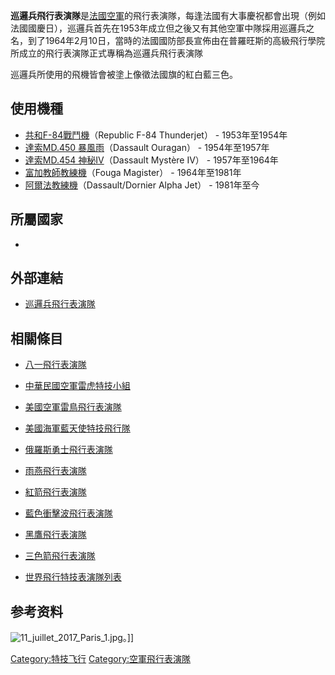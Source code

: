 {{Infobox military unit
|unit_name='''巡邏兵飛行表演隊'''<br />'''Patrouille de France'''
|image=[[File:French_Alpha_Jet_1988.jpg|300px]]
|caption= 巡邏兵飛行表演隊所使用的達索/道尼爾阿爾法教練機，攝於1988年。
|dates= 始於1931年:<br />'''Patrouille d'Étampes'''<br />'''Patrouille de l'[[École_de_l'Air|École de l'Air]]'''<br />'''Patrouille de France'''<br />（官方演示）<br />1931年9月14日 - 現在<br />
|country= {{FRA}}
|allegiance=
|branch= [[File:Roundel_of_France.svg|25px]][[法國空軍|法國空軍]]
|role= [[世界飛行特技表演隊列表|飛行表演隊]]
|size= 10 [[阿爾法教練機|達索/道尼爾 阿爾法教練機]] - 一般使用最多8台於單次飛行演示（機隊總數共41台）
|command_structure= [[File:Roundel_of_France.svg|25px]][[法國空軍|法國空軍]]
|garrison= {{FRA}}[[罗讷河口省|隆河河口省]] [[普羅旺斯的薩龍|普羅旺斯的薩龍]] [[普羅旺斯的薩龍701空軍基地|普羅旺斯的薩龍701空軍基地]]<br />（Base Base Aérienne 701 Salon-de-Provence Salon-de-Provence, Bouches-du-Rhône, France）
|garrison_label=Base
|nickname= La PAF
|patron= 
|motto= 
|colors= 藍、白、紅
|colors_label=
|march=
|mascot=
|equipment= [[阿爾法教練機|達索/道尼爾 阿爾法教練機]]（Dassault/Dornier Alpha Jet）
|equipment_label=
|battles=
|anniversaries=
|decorations=
|battle_honours=
|disbanded=
<!-- Commanders -->
|commander1= 
|commander1_label= 
|commander2=
|commander2_label=
|commander3=
|commander3_label=
|notable_commanders= 
1st Commandant of the Patrouille in 1953<br />[[Ranks_in_the_French_Air_Force|Général de corps aérien]]<br />Pierre Delachena （1918-2011）<ref>[[Ranks_in_the_French_Air_Force|Général de corps aérien]] Pierre Delachena ({{tsl|fr|Pierre Delachenal}}), 1st Commandant of the [[French_Air_Force|Patrouille de France]] as of the official Aerial presentation on 14 September 1953, Commander of the [[French_Air_Force|13th Aerial Brigade]], World War II Veteran with 165 war missions.</ref>  
<!-- Insignia -->
|identification_symbol=
|identification_symbol_label= Patrouille de France Badge
|identification_symbol_2=
|identification_symbol_2_label=
|identification_symbol_3=
|identification_symbol_3_label=
|identification_symbol_4=
|identification_symbol_4_label=
<!-- Aircraft -->
|aircraft_attack=
|aircraft_bomber=
|aircraft_electronic=
|aircraft_fighter=
|aircraft_helicopter=
|aircraft_helicopter_attack=
|aircraft_helicopter_cargo=
|aircraft_helicopter_multirole=
|aircraft_helicopter_observation=
|aircraft_helicopter_transport=
|aircraft_helicopter_utility=
|aircraft_interceptor=
|aircraft_patrol=
|aircraft_recon=
|aircraft_trainer=1953–1954 [[共和F-84戰鬥機|共和F-84戰鬥機]] <br /> 1954–1957 [[達索MD.450_暴風雨|達索MD.450 暴風雨]]（Dassault Ouragan） <br /> 1957–1964 [[達索MD.454_神秘IV|達索MD.454 神秘IV]]（Dassault Mystère IV） <br /> 1964–1981 [[富加教師|富加教師]]（Fouga Magister） <br /> 1981–現在 [[阿爾法教練機|達索/道尼爾 阿爾法教練機]]（Dassault/Dornier Alpha Jet）
|aircraft_transport=
}}


'''巡邏兵飛行表演隊'''是[[法國空軍|法國空軍]]的飛行表演隊，每逢法國有大事慶祝都會出現（例如法國國慶日），巡邏兵首先在1953年成立但之後又有其他空軍中隊採用巡邏兵之名，到了1964年2月10日，當時的法國國防部長宣佈由在普羅旺斯的高級飛行學院所成立的飛行表演隊正式專稱為巡邏兵飛行表演隊

巡邏兵所使用的飛機皆會被塗上像徵法國旗的紅白藍三色。

==使用機種==
*[[共和F-84戰鬥機|共和F-84戰鬥機]]（Republic F-84 Thunderjet） - 1953年至1954年
*[[達索MD.450_暴風雨|達索MD.450 暴風雨]]（Dassault Ouragan） - 1954年至1957年
*[[達索MD.454_神秘IV|達索MD.454 神秘IV]]（Dassault Mystère IV） - 1957年至1964年
*[[富加教师|富加教師教練機]]（Fouga Magister） - 1964年至1981年
*[[阿爾法教練機|阿爾法教練機]]（Dassault/Dornier Alpha Jet） - 1981年至今

==所屬國家==
*{{FRA}}

==外部連結==
*[http://www.youtube.com/watch?v=1OIl1WZzjD0 巡邏兵飛行表演隊]

==相關條目==
*{{flagicon|PRC}} [[八一飛行表演隊|八一飛行表演隊]]
*{{flagicon|ROC}} [[中華民國空軍雷虎特技小組|中華民國空軍雷虎特技小組]]
*{{flagicon|USA}} [[美國空軍雷鳥飛行表演隊|美國空軍雷鳥飛行表演隊]]
*{{flagicon|USA}} [[美國海軍藍天使特技飛行隊|美國海軍藍天使特技飛行隊]]
*{{flagicon|RUS}} [[俄羅斯勇士飛行表演隊|俄羅斯勇士飛行表演隊]]
*{{flagicon|RUS}} [[雨燕飛行表演隊|雨燕飛行表演隊]]
*{{flagicon|UK}} [[紅箭飛行表演隊|紅箭飛行表演隊]]
*{{flagicon|JPN}} [[藍色衝擊波飛行表演隊|藍色衝擊波飛行表演隊]]
*{{flagicon|KOR}} [[黑鷹飛行表演隊|黑鷹飛行表演隊]]
*{{flagicon|ITA}} [[三色箭飛行表演隊|三色箭飛行表演隊]]
*[[世界飛行特技表演隊列表|世界飛行特技表演隊列表]]


==参考资料==
{{reflist}}
[[Category:特技飞行|Category:特技飞行]]
[[Category:空軍飛行表演隊|Category:空軍飛行表演隊]]

[[File:11_juillet_2017_Paris_1.jpg|thumb]]。]]
{{飛行特技表演隊}}